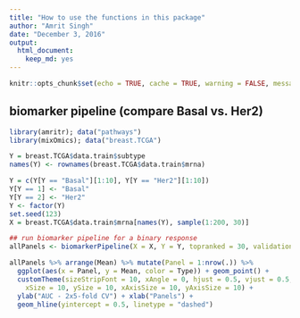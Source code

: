 ```yaml
---
title: "How to use the functions in this package"
author: "Amrit Singh"
date: "December 3, 2016"
output: 
  html_document: 
    keep_md: yes
---
```


```r
knitr::opts_chunk$set(echo = TRUE, cache = TRUE, warning = FALSE, message = FALSE)
```

## biomarker pipeline (compare Basal vs. Her2)

```r
library(amritr); data("pathways")
library(mixOmics); data("breast.TCGA")

Y = breast.TCGA$data.train$subtype
names(Y) <- rownames(breast.TCGA$data.train$mrna)

Y = c(Y[Y == "Basal"][1:10], Y[Y == "Her2"][1:10])
Y[Y == 1] <- "Basal"
Y[Y == 2] <- "Her2"
Y <- factor(Y)
set.seed(123)
X = breast.TCGA$data.train$mrna[names(Y), sample(1:200, 30)]

## run biomarker pipeline for a binary response
allPanels <- biomarkerPipeline(X = X, Y = Y, topranked = 30, validation = "Mfold", M = 5, iter = 2, threads = 2, progressBar = TRUE, pathways = pathways)

allPanels %>% arrange(Mean) %>% mutate(Panel = 1:nrow(.)) %>% 
  ggplot(aes(x = Panel, y = Mean, color = Type)) + geom_point() +
  customTheme(sizeStripFont = 10, xAngle = 0, hjust = 0.5, vjust = 0.5,
    xSize = 10, ySize = 10, xAxisSize = 10, yAxisSize = 10) +
  ylab("AUC - 2x5-fold CV") + xlab("Panels") +
  geom_hline(yintercept = 0.5, linetype = "dashed")
```
